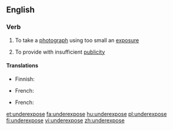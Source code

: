 ==English==

===Verb===
{{en-verb|underexpos}}

# {{context|photography|lang=en}} To take a [[photograph]] using too small an [[exposure]]
# To provide with insufficient [[publicity]]

====Translations====
{{trans-top|in photography}}
* Finnish: {{t|fi|alivalottaa}}
{{trans-mid}}
* French: {{t+|fr|sous-exposer}}
{{trans-bottom}}

{{trans-top|to provide with insufficient publicity}}
* French: {{t+|fr|sous-exposer}}
{{trans-mid}}
{{trans-bottom}}

[[et:underexpose]]
[[fa:underexpose]]
[[hu:underexpose]]
[[pl:underexpose]]
[[fi:underexpose]]
[[vi:underexpose]]
[[zh:underexpose]]